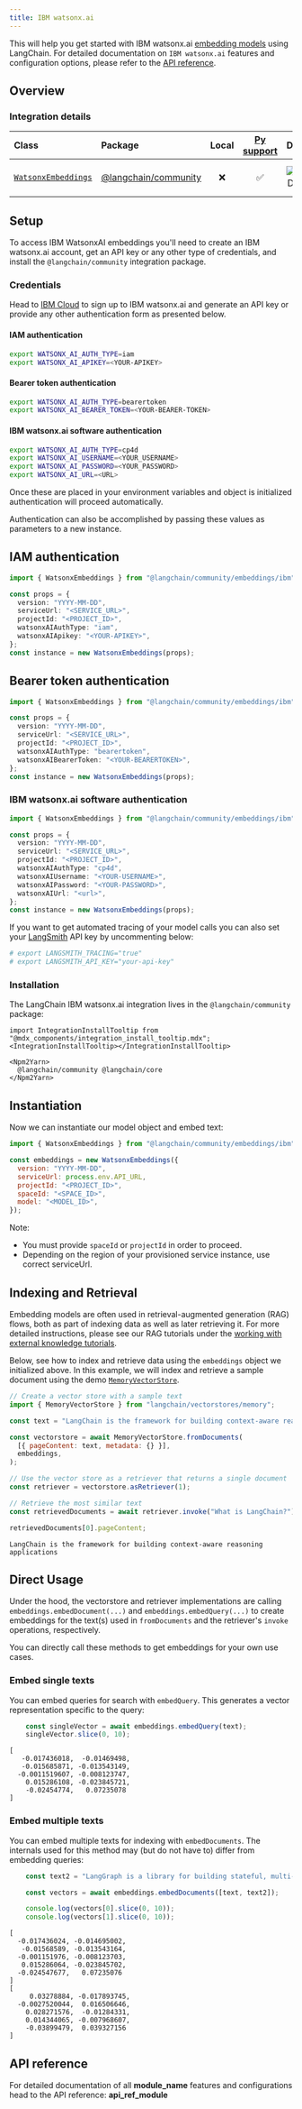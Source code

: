 ```yaml
---
title: IBM watsonx.ai
---
```


This will help you get started with IBM watsonx.ai [embedding models](/oss/concepts/embedding_models) using LangChain. For detailed documentation on `IBM watsonx.ai` features and configuration options, please refer to the [API reference](https://api.js.langchain.com/modules/_langchain_community.embeddings_ibm.html).

## Overview

### Integration details

| Class | Package | Local | [Py support](https://python.langchain.com/docs/integrations/text_embedding/ibm_watsonx/) | Downloads | Version |
| :--- | :--- | :---: | :---: |  :---: | :---: |
| [`WatsonxEmbeddings`](https://api.js.langchain.com/classes/_langchain_community.embeddings_ibm.WatsonxEmbeddings.html) | [@langchain/community](https://www.npmjs.com/package/@langchain/community)| ❌ | ✅  | ![NPM - Downloads](https://img.shields.io/npm/dm/@langchain/community?style=flat-square&label=%20&) | ![NPM - Version](https://img.shields.io/npm/v/@langchain/community?style=flat-square&label=%20&) |

## Setup

To access IBM WatsonxAI embeddings you'll need to create an IBM watsonx.ai account, get an API key or any other type of credentials, and install the `@langchain/community` integration package.

### Credentials

Head to [IBM Cloud](https://cloud.ibm.com/login) to sign up to IBM watsonx.ai and generate an API key or provide any other authentication form as presented below.

#### IAM authentication

```bash
export WATSONX_AI_AUTH_TYPE=iam
export WATSONX_AI_APIKEY=<YOUR-APIKEY>
```

#### Bearer token authentication

```bash
export WATSONX_AI_AUTH_TYPE=bearertoken
export WATSONX_AI_BEARER_TOKEN=<YOUR-BEARER-TOKEN>
```

#### IBM watsonx.ai software authentication

```bash
export WATSONX_AI_AUTH_TYPE=cp4d
export WATSONX_AI_USERNAME=<YOUR_USERNAME>
export WATSONX_AI_PASSWORD=<YOUR_PASSWORD>
export WATSONX_AI_URL=<URL>
```

Once these are placed in your environment variables and object is initialized authentication will proceed automatically.

Authentication can also be accomplished by passing these values as parameters to a new instance.

## IAM authentication

```typescript
import { WatsonxEmbeddings } from "@langchain/community/embeddings/ibm";

const props = {
  version: "YYYY-MM-DD",
  serviceUrl: "<SERVICE_URL>",
  projectId: "<PROJECT_ID>",
  watsonxAIAuthType: "iam",
  watsonxAIApikey: "<YOUR-APIKEY>",
};
const instance = new WatsonxEmbeddings(props);
```

## Bearer token authentication

```typescript
import { WatsonxEmbeddings } from "@langchain/community/embeddings/ibm";

const props = {
  version: "YYYY-MM-DD",
  serviceUrl: "<SERVICE_URL>",
  projectId: "<PROJECT_ID>",
  watsonxAIAuthType: "bearertoken",
  watsonxAIBearerToken: "<YOUR-BEARERTOKEN>",
};
const instance = new WatsonxEmbeddings(props);
```

### IBM watsonx.ai software authentication

```typescript
import { WatsonxEmbeddings } from "@langchain/community/embeddings/ibm";

const props = {
  version: "YYYY-MM-DD",
  serviceUrl: "<SERVICE_URL>",
  projectId: "<PROJECT_ID>",
  watsonxAIAuthType: "cp4d",
  watsonxAIUsername: "<YOUR-USERNAME>",
  watsonxAIPassword: "<YOUR-PASSWORD>",
  watsonxAIUrl: "<url>",
};
const instance = new WatsonxEmbeddings(props);
```

If you want to get automated tracing of your model calls you can also set your [LangSmith](https://docs.smith.langchain.com/) API key by uncommenting below:

```bash
# export LANGSMITH_TRACING="true"
# export LANGSMITH_API_KEY="your-api-key"
```

### Installation

The LangChain IBM watsonx.ai integration lives in the `@langchain/community` package:

```{=mdx}
import IntegrationInstallTooltip from "@mdx_components/integration_install_tooltip.mdx";
<IntegrationInstallTooltip></IntegrationInstallTooltip>

<Npm2Yarn>
  @langchain/community @langchain/core
</Npm2Yarn>

```

## Instantiation

Now we can instantiate our model object and embed text:

```javascript
import { WatsonxEmbeddings } from "@langchain/community/embeddings/ibm";

const embeddings = new WatsonxEmbeddings({
  version: "YYYY-MM-DD",
  serviceUrl: process.env.API_URL,
  projectId: "<PROJECT_ID>",
  spaceId: "<SPACE_ID>",
  model: "<MODEL_ID>",
});
```

Note:

- You must provide `spaceId` or `projectId` in order to proceed.
- Depending on the region of your provisioned service instance, use correct serviceUrl.

## Indexing and Retrieval

Embedding models are often used in retrieval-augmented generation (RAG) flows, both as part of indexing data as well as later retrieving it. For more detailed instructions, please see our RAG tutorials under the [working with external knowledge tutorials](/oss/tutorials/#working-with-external-knowledge).

Below, see how to index and retrieve data using the `embeddings` object we initialized above. In this example, we will index and retrieve a sample document using the demo [`MemoryVectorStore`](/oss/integrations/vectorstores/memory).

```javascript
// Create a vector store with a sample text
import { MemoryVectorStore } from "langchain/vectorstores/memory";

const text = "LangChain is the framework for building context-aware reasoning applications";

const vectorstore = await MemoryVectorStore.fromDocuments(
  [{ pageContent: text, metadata: {} }],
  embeddings,
);

// Use the vector store as a retriever that returns a single document
const retriever = vectorstore.asRetriever(1);

// Retrieve the most similar text
const retrievedDocuments = await retriever.invoke("What is LangChain?");

retrievedDocuments[0].pageContent;
```

```output
LangChain is the framework for building context-aware reasoning applications
```

## Direct Usage

Under the hood, the vectorstore and retriever implementations are calling `embeddings.embedDocument(...)` and `embeddings.embedQuery(...)` to create embeddings for the text(s) used in `fromDocuments` and the retriever's `invoke` operations, respectively.

You can directly call these methods to get embeddings for your own use cases.

### Embed single texts

You can embed queries for search with `embedQuery`. This generates a vector representation specific to the query:

```javascript
    const singleVector = await embeddings.embedQuery(text);
    singleVector.slice(0, 10);
```

```output
[
   -0.017436018,  -0.01469498,
   -0.015685871, -0.013543149,
  -0.0011519607, -0.008123747,
    0.015286108, -0.023845721,
    -0.02454774,   0.07235078
]
```

### Embed multiple texts

You can embed multiple texts for indexing with `embedDocuments`. The internals used for this method may (but do not have to) differ from embedding queries:

```javascript
    const text2 = "LangGraph is a library for building stateful, multi-actor applications with LLMs";

    const vectors = await embeddings.embedDocuments([text, text2]);

    console.log(vectors[0].slice(0, 10));
    console.log(vectors[1].slice(0, 10));

```

```output
[
  -0.017436024, -0.014695002,
   -0.01568589, -0.013543164,
  -0.001151976, -0.008123703,
   0.015286064, -0.023845702,
  -0.024547677,   0.07235076
]
[
     0.03278884, -0.017893745,
  -0.0027520044,  0.016506646,
    0.028271576,  -0.01284331,
    0.014344065, -0.007968607,
    -0.03899479,  0.039327156
]
```

## API reference

For detailed documentation of all __module_name__ features and configurations head to the API reference: __api_ref_module__
